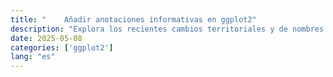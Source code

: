 ```yaml
---
title: "	Añadir anotaciones informativas en ggplot2"
description: "Explora los recientes cambios territoriales y de nombres en los cantones de Costa Rica a través de esta guía que te enseñará a crear mapas actualizados con ggplot2, utilizando los datos del Instituto Geográfico Nacional."
date: 2025-05-08
categories: ['ggplot2']
lang: "es"
---
```

